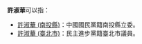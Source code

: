 '''許淑華'''可以指：
* [[許淑華_(南投縣)|許淑華 (南投縣)]]：中國國民黨籍南投縣立委。
* [[許淑華_(臺北市)|許淑華 (臺北市)]]：民主進步黨籍臺北市議員。

{{disambig|S|Cat=三字許姓人名消歧義}}